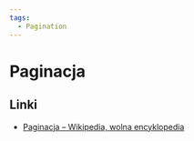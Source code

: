 ```yaml
---
tags:
  - Pagination
---
```


# Paginacja

## Linki

- [Paginacja – Wikipedia, wolna encyklopedia](https://pl.wikipedia.org/wiki/Paginacja)
